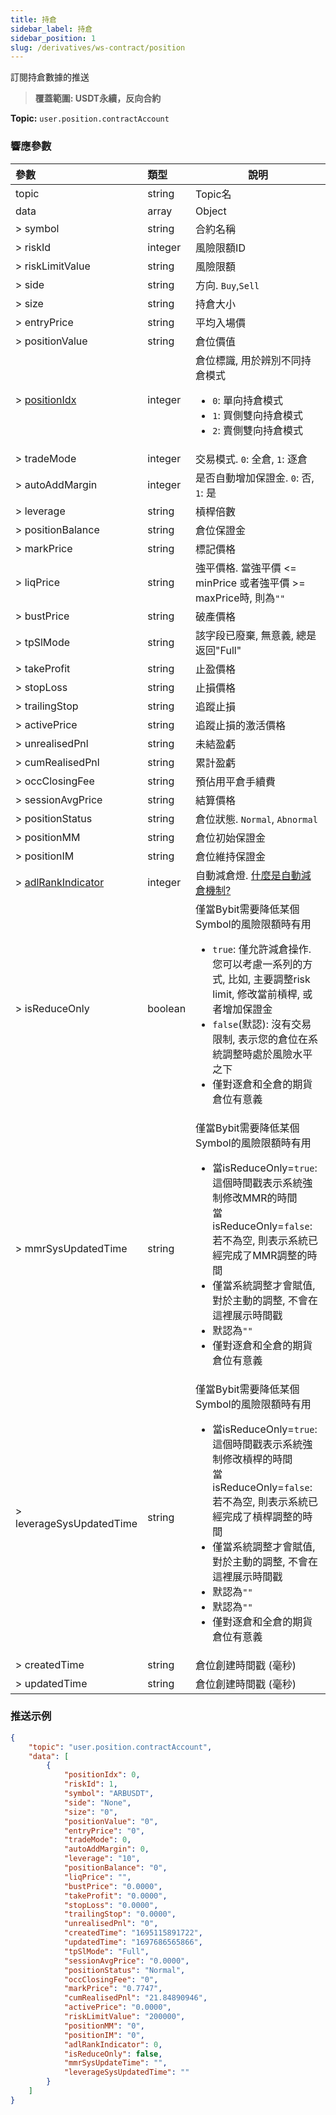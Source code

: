 ```yaml
---
title: 持倉
sidebar_label: 持倉
sidebar_position: 1
slug: /derivatives/ws-contract/position
---
```


訂閱持倉數據的推送
> **覆蓋範圍: USDT永續，反向合約**

**Topic:**
`user.position.contractAccount`

### 響應參數
| 參數 | 類型 | 說明|
|:----- |:-----|----- |
|topic |string |Topic名 |
|data |array |Object |
|> symbol |string |合約名稱 |
|> riskId |integer |風險限額ID |
|> riskLimitValue |string |風險限額 |
|> side |string |方向. `Buy`,`Sell` |
|> size |string |持倉大小 |
|> entryPrice |string |平均入場價 |
|> positionValue |string |倉位價值 |
|> [positionIdx](../enum#positionidx) |integer |倉位標識, 用於辨別不同持倉模式<ul><li>`0`: 單向持倉模式</li><li>`1`: 買側雙向持倉模式</li><li>`2`: 賣側雙向持倉模式</li> </ul>|
|> tradeMode |integer |交易模式. `0`: 全倉, `1`: 逐倉|
|> autoAddMargin |integer |是否自動增加保證金. `0`: 否, `1`: 是 |
|> leverage |string |槓桿倍數 |
|> positionBalance |string |倉位保證金 |
|> markPrice |string |標記價格 |
|> liqPrice |string |強平價格. 當強平價 <= minPrice 或者強平價 >= maxPrice時, 則為`""`  |
|> bustPrice |string |破產價格 |
|> tpSlMode |string |該字段已廢棄, 無意義, 總是返回"Full"|
|> takeProfit |string |止盈價格 |
|> stopLoss |string |止損價格 |
|> trailingStop |string |追蹤止損 |
|> activePrice |string |追蹤止損的激活價格 |
|> unrealisedPnl |string |未結盈虧 |
|> cumRealisedPnl |string |累計盈虧 |
|> occClosingFee |string |預佔用平倉手續費 |
|> sessionAvgPrice |string |結算價格 |
|> positionStatus |string |倉位狀態. `Normal`, `Abnormal` |
|> positionMM |string |倉位初始保證金 |
|> positionIM |string |倉位維持保證金 |
|> [adlRankIndicator](../enum#adlrankindicator) |integer |自動減倉燈. <a href="https://www.bybit.com/zh-TW/help-center/s/article/What-is-Auto-Deleveraging-ADL">什麼是自動減倉機制?</a>|
|> isReduceOnly |boolean |僅當Bybit需要降低某個Symbol的風險限額時有用 <ul><li>`true`: 僅允許減倉操作. 您可以考慮一系列的方式, 比如, 主要調整risk limit, 修改當前槓桿, 或者增加保證金</li><li>`false`(默認): 沒有交易限制, 表示您的倉位在系統調整時處於風險水平之下</li><li>僅對逐倉和全倉的期貨倉位有意義</li></ul>|
|> mmrSysUpdatedTime |string |僅當Bybit需要降低某個Symbol的風險限額時有用 <ul><li>當isReduceOnly=`true`: 這個時間戳表示系統強制修改MMR的時間</li>當isReduceOnly=`false`: 若不為空, 則表示系統已經完成了MMR調整的時間<li>僅當系統調整才會賦值, 對於主動的調整, 不會在這裡展示時間戳</li><li>默認為`""`</li><li>僅對逐倉和全倉的期貨倉位有意義</li></ul>|
|> leverageSysUpdatedTime |string |僅當Bybit需要降低某個Symbol的風險限額時有用 <ul><li>當isReduceOnly=`true`: 這個時間戳表示系統強制修改槓桿的時間</li>當isReduceOnly=`false`: 若不為空, 則表示系統已經完成了槓桿調整的時間<li>僅當系統調整才會賦值, 對於主動的調整, 不會在這裡展示時間戳</li><li>默認為`""`</li><li>默認為`""`</li><li>僅對逐倉和全倉的期貨倉位有意義</li></ul>|
|> createdTime |string |倉位創建時間戳 (毫秒) |
|> updatedTime |string |倉位創建時間戳 (毫秒) |

### 推送示例

```json
{
    "topic": "user.position.contractAccount",
    "data": [
        {
            "positionIdx": 0,
            "riskId": 1,
            "symbol": "ARBUSDT",
            "side": "None",
            "size": "0",
            "positionValue": "0",
            "entryPrice": "0",
            "tradeMode": 0,
            "autoAddMargin": 0,
            "leverage": "10",
            "positionBalance": "0",
            "liqPrice": "",
            "bustPrice": "0.0000",
            "takeProfit": "0.0000",
            "stopLoss": "0.0000",
            "trailingStop": "0.0000",
            "unrealisedPnl": "0",
            "createdTime": "1695115891722",
            "updatedTime": "1697686565866",
            "tpSlMode": "Full",
            "sessionAvgPrice": "0.0000",
            "positionStatus": "Normal",
            "occClosingFee": "0",
            "markPrice": "0.7747",
            "cumRealisedPnl": "21.84890946",
            "activePrice": "0.0000",
            "riskLimitValue": "200000",
            "positionMM": "0",
            "positionIM": "0",
            "adlRankIndicator": 0,
            "isReduceOnly": false,
            "mmrSysUpdateTime": "",
            "leverageSysUpdatedTime": ""
        }
    ]
}
```
